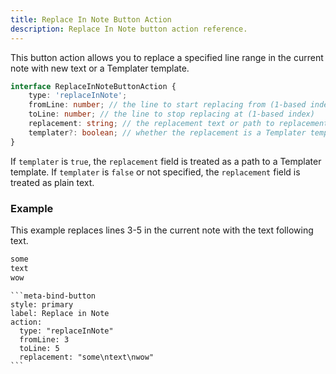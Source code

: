 ```yaml
---
title: Replace In Note Button Action
description: Replace In Note button action reference.
---
```


This button action allows you to replace a specified line range in the current note with new text or a Templater template.

```ts
interface ReplaceInNoteButtonAction {
	type: 'replaceInNote';
	fromLine: number; // the line to start replacing from (1-based index)
	toLine: number; // the line to stop replacing at (1-based index)
	replacement: string; // the replacement text or path to replacement Templater template
	templater?: boolean; // whether the replacement is a Templater template
}
```

If `templater` is `true`, the `replacement` field is treated as a path to a Templater template.
If `templater` is `false` or not specified, the `replacement` field is treated as plain text.

### Example

This example replaces lines 3-5 in the current note with the text following text.

```markdown
some
text
wow
```

````custom_markdown {5-8}
```meta-bind-button
style: primary
label: Replace in Note
action:
  type: "replaceInNote"
  fromLine: 3
  toLine: 5
  replacement: "some\ntext\nwow"
```
````
